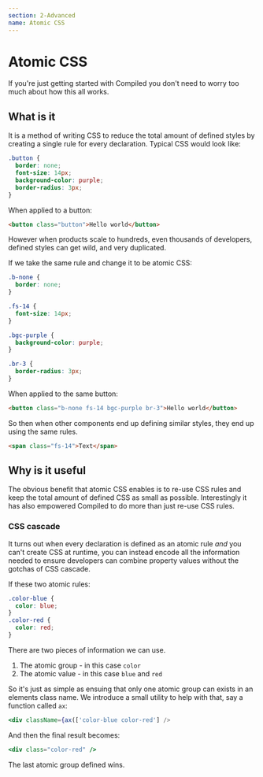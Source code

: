 ```yaml
---
section: 2-Advanced
name: Atomic CSS
---
```


# Atomic CSS

If you're just getting started with Compiled you don't need to worry too much about how this all works.

## What is it

It is a method of writing CSS to reduce the total amount of defined styles by creating a single rule for every declaration.
Typical CSS would look like:

```css
.button {
  border: none;
  font-size: 14px;
  background-color: purple;
  border-radius: 3px;
}
```

When applied to a button:

```html
<button class="button">Hello world</button>
```

However when products scale to hundreds,
even thousands of developers,
defined styles can get wild,
and very duplicated.

If we take the same rule and change it to be atomic CSS:

```css
.b-none {
  border: none;
}

.fs-14 {
  font-size: 14px;
}

.bgc-purple {
  background-color: purple;
}

.br-3 {
  border-radius: 3px;
}
```

When applied to the same button:

```html
<button class="b-none fs-14 bgc-purple br-3">Hello world</button>
```

So then when other components end up defining similar styles,
they end up using the same rules.

```html
<span class="fs-14">Text</span>
```

## Why is it useful

The obvious benefit that atomic CSS enables is to re-use CSS rules and keep the total amount of defined CSS as small as possible.
Interestingly it has also empowered Compiled to do more than just re-use CSS rules.

### CSS cascade

It turns out when every declaration is defined as an atomic rule _and_ you can't create CSS at runtime,
you can instead encode all the information needed to ensure developers can combine property values without the gotchas of CSS cascade.

If these two atomic rules:

```css
.color-blue {
  color: blue;
}
.color-red {
  color: red;
}
```

There are two pieces of information we can use.

1. The atomic group - in this case `color`
1. The atomic value - in this case `blue` and `red`

So it's just as simple as ensuing that only one atomic group can exists in an elements class name.
We introduce a small utility to help with that,
say a function called `ax`:

```jsx
<div className={ax(['color-blue color-red'] />
```

And then the final result becomes:

```jsx
<div class="color-red" />
```

The last atomic group defined wins.
